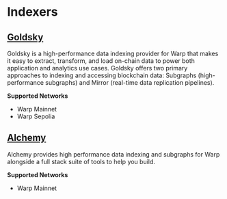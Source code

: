 # Indexers

## [Goldsky](https://docs.goldsky.com/chains/ink)

Goldsky is a high-performance data indexing provider for Warp that makes it easy to extract, transform, and load on-chain data to power both application and analytics use cases. Goldsky offers two primary approaches to indexing and accessing blockchain data: Subgraphs (high-performance subgraphs) and Mirror (real-time data replication pipelines).

**Supported Networks**

* Warp Mainnet
* Warp Sepolia

## [Alchemy](https://www.alchemy.com/subgraphs)

Alchemy provides high performance data indexing and subgraphs for Warp alongside a full stack suite of tools to help you build.

**Supported Networks**

* Warp Mainnet
